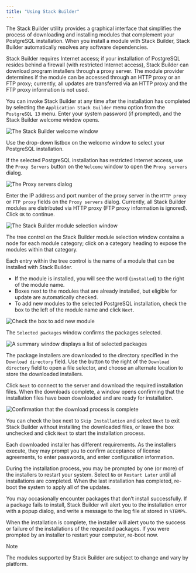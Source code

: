 ```yaml
---
title: "Using Stack Builder"
---
```


<div id="using_stackbuilder" class="registered_link"></div>

The Stack Builder utility provides a graphical interface that simplifies the process of downloading and installing modules that complement your PostgreSQL installation. When you install a module with Stack Builder, Stack Builder automatically resolves any software dependencies.

Stack Builder requires Internet access; if your installation of PostgreSQL resides behind a firewall (with restricted Internet access), Stack Builder can download program installers through a proxy server. The module provider determines if the module can be accessed through an HTTP proxy or an FTP proxy; currently, all updates are transferred via an HTTP proxy and the FTP proxy information is not used.

You can invoke Stack Builder at any time after the installation has completed by selecting the `Application Stack Builder` menu option from the `PostgreSQL 13` menu. Enter your system password (if prompted), and the Stack Builder welcome window opens.

![The Stack Builder welcome window](images/stack_builder_welcome.png)

Use the drop-down listbox on the welcome window to select your PostgreSQL installation.

If the selected PostgreSQL installation has restricted Internet access, use the `Proxy Servers` button on the `Welcome` window to open the `Proxy servers` dialog.

![The Proxy servers dialog](images/the_proxy_servers_dialog.png)

Enter the IP address and port number of the proxy server in the `HTTP proxy` or `FTP proxy` fields on the `Proxy servers` dialog. Currently, all Stack Builder modules are distributed via HTTP proxy (FTP proxy information is ignored). Click `OK` to continue.

![The Stack Builder module selection window](images/module_selection.png)

The tree control on the Stack Builder module selection window contains a node for each module category; click on a category heading to expose the modules within that category.

Each entry within the tree control is the name of a module that can be installed with Stack Builder.

-   If the module is installed, you will see the word (`installed`) to the right of the module name.
-   Boxes next to the modules that are already installed, but eligible for update are automatically checked.
-   To add new modules to the selected PostgreSQL installation, check the box to the left of the module name and click `Next`.

![Check the box to add new module](images/checkbox_module.png)

The `Selected packages` window confirms the packages selected.

![A summary window displays a list of selected packages](images/summary_of_selected_packages.png)

The package installers are downloaded to the directory specified in the `Download directory` field. Use the button to the right of the `Download directory` field to open a file selector, and choose an alternate location to store the downloaded installers.

Click `Next` to connect to the server and download the required installation files. When the downloads complete, a window opens confirming that the installation files have been downloaded and are ready for installation.

![Confirmation that the download process is complete](images/download_completes.png)

You can check the box next to `Skip Installation` and select `Next` to exit Stack Builder without installing the downloaded files, or leave the box unchecked and click `Next` to start the installation process.

Each downloaded installer has different requirements. As the installers execute, they may prompt you to confirm acceptance of license agreements, to enter passwords, and enter configuration information.

During the installation process, you may be prompted by one (or more) of the installers to restart your system. Select `No` or `Restart Later` until all installations are completed. When the last installation has completed, re-boot the system to apply all of the updates.

You may occasionally encounter packages that don’t install successfully. If a package fails to install, Stack Builder will alert you to the installation error with a popup dialog, and write a message to the log file at stored in `%TEMP%`.

When the installation is complete, the installer will alert you to the success or failure of the installations of the requested packages. If you were prompted by an installer to restart your computer, re-boot now.

<div class="note">

<div class="title">

Note

</div>

The modules supported by Stack Builder are subject to change and vary by platform.

</div>

